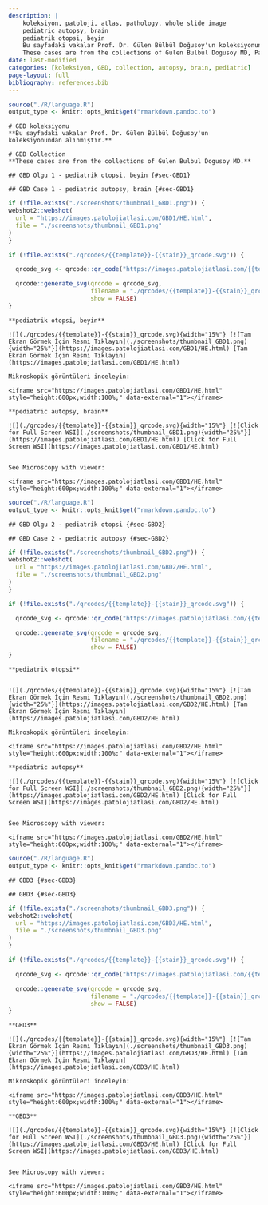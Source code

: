```yaml
---
description: |
    koleksiyon, patoloji, atlas, pathology, whole slide image
    pediatric autopsy, brain
    pediatrik otopsi, beyin
    Bu sayfadaki vakalar Prof. Dr. Gülen Bülbül Doğusoy'un koleksiyonundan alınmıştır.
    These cases are from the collections of Gulen Bulbul Dogusoy MD, Pathologist. 
date: last-modified
categories: [koleksiyon, GBD, collection, autopsy, brain, pediatric]
page-layout: full
bibliography: references.bib
---
```



```r

source("./R/language.R")
output_type <- knitr::opts_knit$get("rmarkdown.pandoc.to")

```





:::: {.content-hidden when-format="pdf"}





::::





:::: {.content-visible when-format="pdf"}






::::


```asis
# GBD koleksiyonu
**Bu sayfadaki vakalar Prof. Dr. Gülen Bülbül Doğusoy'un koleksiyonundan alınmıştır.**

```


```asis
# GBD Collection
**These cases are from the collections of Gulen Bulbul Dogusoy MD.**

```








:::: {.content-hidden when-format="pdf"}





::::





:::: {.content-visible when-format="pdf"}






::::


```asis
## GBD Olgu 1 - pediatrik otopsi, beyin {#sec-GBD1}
```


```asis
## GBD Case 1 - pediatric autopsy, brain {#sec-GBD1}
```


```r
if (!file.exists("./screenshots/thumbnail_GBD1.png")) {
webshot2::webshot(
  url = "https://images.patolojiatlasi.com/GBD1/HE.html",
  file = "./screenshots/thumbnail_GBD1.png"
)
}
```



```r
if (!file.exists("./qrcodes/{{template}}-{{stain}}_qrcode.svg")) {

  qrcode_svg <- qrcode::qr_code("https://images.patolojiatlasi.com/{{template}}/{{stain}}.html")

  qrcode::generate_svg(qrcode = qrcode_svg,
                       filename = "./qrcodes/{{template}}-{{stain}}_qrcode.svg",
                       show = FALSE)
}
```






:::: {.content-hidden when-format="pdf"}





::::





:::: {.content-visible when-format="pdf"}






::::


```asis

**pediatrik otopsi, beyin**

![](./qrcodes/{{template}}-{{stain}}_qrcode.svg){width="15%"} [![Tam Ekran Görmek İçin Resmi Tıklayın](./screenshots/thumbnail_GBD1.png){width="25%"}](https://images.patolojiatlasi.com/GBD1/HE.html) [Tam Ekran Görmek İçin Resmi Tıklayın](https://images.patolojiatlasi.com/GBD1/HE.html)
```


```asis
Mikroskopik görüntüleri inceleyin:

<iframe src="https://images.patolojiatlasi.com/GBD1/HE.html" style="height:600px;width:100%;" data-external="1"></iframe>

```



```asis

**pediatric autopsy, brain**

![](./qrcodes/{{template}}-{{stain}}_qrcode.svg){width="15%"} [![Click for Full Screen WSI](./screenshots/thumbnail_GBD1.png){width="25%"}](https://images.patolojiatlasi.com/GBD1/HE.html) [Click for Full Screen WSI](https://images.patolojiatlasi.com/GBD1/HE.html)


```


```asis

See Microscopy with viewer: 

<iframe src="https://images.patolojiatlasi.com/GBD1/HE.html" style="height:600px;width:100%;" data-external="1"></iframe>

```






```r
source("./R/language.R")
output_type <- knitr::opts_knit$get("rmarkdown.pandoc.to")
```





:::: {.content-hidden when-format="pdf"}





::::





:::: {.content-visible when-format="pdf"}






::::


```asis
## GBD Olgu 2 - pediatrik otopsi {#sec-GBD2}
```


```asis
## GBD Case 2 - pediatric autopsy {#sec-GBD2}
```


```r
if (!file.exists("./screenshots/thumbnail_GBD2.png")) {
webshot2::webshot(
  url = "https://images.patolojiatlasi.com/GBD2/HE.html",
  file = "./screenshots/thumbnail_GBD2.png"
)
}
```



```r
if (!file.exists("./qrcodes/{{template}}-{{stain}}_qrcode.svg")) {

  qrcode_svg <- qrcode::qr_code("https://images.patolojiatlasi.com/{{template}}/{{stain}}.html")

  qrcode::generate_svg(qrcode = qrcode_svg,
                       filename = "./qrcodes/{{template}}-{{stain}}_qrcode.svg",
                       show = FALSE)
}
```





:::: {.content-hidden when-format="pdf"}





::::





:::: {.content-visible when-format="pdf"}






::::


```asis

**pediatrik otopsi**


![](./qrcodes/{{template}}-{{stain}}_qrcode.svg){width="15%"} [![Tam Ekran Görmek İçin Resmi Tıklayın](./screenshots/thumbnail_GBD2.png){width="25%"}](https://images.patolojiatlasi.com/GBD2/HE.html) [Tam Ekran Görmek İçin Resmi Tıklayın](https://images.patolojiatlasi.com/GBD2/HE.html)
```


```asis
Mikroskopik görüntüleri inceleyin:

<iframe src="https://images.patolojiatlasi.com/GBD2/HE.html" style="height:600px;width:100%;" data-external="1"></iframe>

```




```asis

**pediatric autopsy**

![](./qrcodes/{{template}}-{{stain}}_qrcode.svg){width="15%"} [![Click for Full Screen WSI](./screenshots/thumbnail_GBD2.png){width="25%"}](https://images.patolojiatlasi.com/GBD2/HE.html) [Click for Full Screen WSI](https://images.patolojiatlasi.com/GBD2/HE.html)


```



```asis

See Microscopy with viewer: 

<iframe src="https://images.patolojiatlasi.com/GBD2/HE.html" style="height:600px;width:100%;" data-external="1"></iframe>

```



```r
source("./R/language.R")
output_type <- knitr::opts_knit$get("rmarkdown.pandoc.to")
```







:::: {.content-hidden when-format="pdf"}





::::





:::: {.content-visible when-format="pdf"}






::::


```asis
## GBD3 {#sec-GBD3}
```


```asis
## GBD3 {#sec-GBD3}
```


```r
if (!file.exists("./screenshots/thumbnail_GBD3.png")) {
webshot2::webshot(
  url = "https://images.patolojiatlasi.com/GBD3/HE.html",
  file = "./screenshots/thumbnail_GBD3.png"
)
}
```



```r
if (!file.exists("./qrcodes/{{template}}-{{stain}}_qrcode.svg")) {

  qrcode_svg <- qrcode::qr_code("https://images.patolojiatlasi.com/{{template}}/{{stain}}.html")

  qrcode::generate_svg(qrcode = qrcode_svg,
                       filename = "./qrcodes/{{template}}-{{stain}}_qrcode.svg",
                       show = FALSE)
}
```






:::: {.content-hidden when-format="pdf"}





::::





:::: {.content-visible when-format="pdf"}






::::


```asis

**GBD3**

![](./qrcodes/{{template}}-{{stain}}_qrcode.svg){width="15%"} [![Tam Ekran Görmek İçin Resmi Tıklayın](./screenshots/thumbnail_GBD3.png){width="25%"}](https://images.patolojiatlasi.com/GBD3/HE.html) [Tam Ekran Görmek İçin Resmi Tıklayın](https://images.patolojiatlasi.com/GBD3/HE.html)
```


```asis
Mikroskopik görüntüleri inceleyin:

<iframe src="https://images.patolojiatlasi.com/GBD3/HE.html" style="height:600px;width:100%;" data-external="1"></iframe>

```




```asis

**GBD3**

![](./qrcodes/{{template}}-{{stain}}_qrcode.svg){width="15%"} [![Click for Full Screen WSI](./screenshots/thumbnail_GBD3.png){width="25%"}](https://images.patolojiatlasi.com/GBD3/HE.html) [Click for Full Screen WSI](https://images.patolojiatlasi.com/GBD3/HE.html)


```



```asis

See Microscopy with viewer: 

<iframe src="https://images.patolojiatlasi.com/GBD3/HE.html" style="height:600px;width:100%;" data-external="1"></iframe>

```

